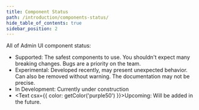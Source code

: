 ```yaml
---
title: Component Status
path: /introduction/components-status/
hide_table_of_contents: true
sidebar_position: 2
---
```



All of Admin UI component status:

- <Text tone="positive">Supported</Text>: The safest components to use. You shouldn't expect many breaking changes. Bugs are a priority on the team.
- <Text tone="warning">Experimental</Text>: Developed recently, may present unexpected behavior. Can also be removed without warning. The documentation may not be precise.
- <Text tone="info">In Development</Text>: Currently under construction
- <Text csx={{ color: getColor('purple50') }}>Upcoming</Text>: Will be added in the future.

<StatusTable items={componentsStatus}/>
